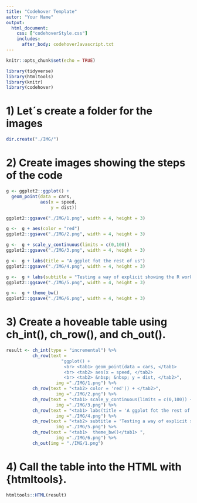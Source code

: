 ```yaml
---
title: "Codehover Template"
autor: "Your Name"
output: 
  html_document:
    css: ["codehoverStyle.css"]
    includes:
      after_body: codehoverJavascript.txt
---
```



```r
knitr::opts_chunk$set(echo = TRUE)
```


```r
library(tidyverse)
library(htmltools)
library(knitr)
library(codehover)

```

# 1) Let´s create a folder for the images

```r
dir.create("./IMG/")
```

# 2) Create images showing the steps of the code

```r
g <- ggplot2::ggplot() +
  geom_point(data = cars,
             aes(x = speed, 
                 y = dist))

ggplot2::ggsave("./IMG/1.png", width = 4, height = 3) 

g <-  g + aes(color = "red")
ggplot2::ggsave("./IMG/2.png", width = 4, height = 3) 

g <-  g + scale_y_continuous(limits = c(0,100))
ggplot2::ggsave("./IMG/3.png", width = 4, height = 3) 

g <-  g + labs(title = "A ggplot fot the rest of us")
ggplot2::ggsave("./IMG/4.png", width = 4, height = 3) 

g <-  g + labs(subtitle = "Testing a way of explicit showing the R workflow")
ggplot2::ggsave("./IMG/5.png", width = 4, height = 3) 

g <-  g + theme_bw()
ggplot2::ggsave("./IMG/6.png", width = 4, height = 3) 
```

# 3) Create a hoveable table using **ch_int()**, **ch_row()**, and **ch_out()**.


```r
result <- ch_int(type = "incremental") %>% 
          ch_row(text = 
                     "ggplot() + 
                      <br> <tab1> geom_point(data = cars, </tab1>
                      <br> <tab2> aes(x = speed, </tab2>
                      <br> <tab2> &nbsp; &nbsp; y = dist, </tab2>",
                   img ="./IMG/1.png") %>% 
          ch_row(text = "<tab2> color = 'red')) + </tab2>",
                   img ="./IMG/2.png") %>%   
          ch_row(text = "<tab1> scale_y_continuous(limits = c(0,100)) + </tab1>",
                   img ="./IMG/3.png") %>% 
          ch_row(text = "<tab1> labs(title = 'A ggplot fot the rest of us', </tab1>",
                   img ="./IMG/4.png") %>%   
          ch_row(text = "<tab2> subtitle = 'Testing a way of explicit showing the R workflow') + </tab2>",
                   img ="./IMG/5.png") %>% 
          ch_row(text = "<tab1>  theme_bw()</tab1> ",
                   img ="./IMG/6.png") %>%
          ch_out(img = "./IMG/1.png") 
```

# 4) Call the table into the HTML with {htmltools}.

```r
htmltools::HTML(result)
```

